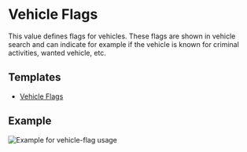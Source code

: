 # Vehicle Flags

This value defines flags for vehicles. These flags are shown in vehicle search and can indicate for example if the vehicle is known for criminal activities, wanted vehicle, etc.

## Templates

- <a download href="https://docs.snailycad.org/templates/vehicle-flag.json">
    Vehicle Flags
  </a>

## Example

![Example for vehicle-flag usage](/features/values/vehicle-flag.png)
